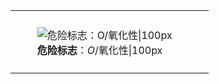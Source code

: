 {| cellspacing="0" style="height: 100px; border: solid {{{bordercolor|black}}} 1px; color: black; background: {{{color1|white}}};" width=99%
|-
| rowspan=2 style="padding: 2pt; height: 100px; background: {{{color2|white}}};" | [[File:Hazard O.svg|'''危险标志'''：''O''/氧化性|100px]]
| align=center | {{{text|'''危险物质'''}}}
|-
| align=center | {{{text|'''危险标志'''：''O''/氧化性}}}
|}<noinclude>
[[Category:危险物质模板|{{PAGENAME}}]]

</noinclude>